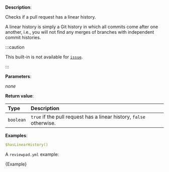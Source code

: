 
**Description**:

Checks if a pull request has a linear history.

A linear history is simply a Git history in which all commits come after one another, i.e., you will not find any merges of branches with independent commit histories.

:::caution

This built-in is not available for [`issue`](/guides/syntax#workflow).

:::

**Parameters**:

_none_

**Return value**:

| Type      | Description                                                         |
| :-------- | :------------------------------------------------------------------ |
| `boolean` | `true` if the pull request has a linear history, `false` otherwise. |

**Examples**:

```yml
$hasLinearHistory()
```

A `reviewpad.yml` example:

<CodeBlock language="yml" title="reviewpad.yml">{Example}</CodeBlock>

